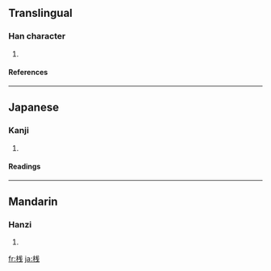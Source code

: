 {{see|棧}}

==Translingual==
===Han character===
{{Han char|rn=75|rad=木|as=06|sn=10|four=|canj=木戈手 (DIQ)}}
# {{defn|Han|sort=木06}}
====References====
{{Han ref|kx=0526.211|hdz=21192.061|uh=685F|ud=26719}}

----
==Japanese==
===Kanji===
{{ja-kanji|grade=c|rs=木06}}
# {{defn|Japanese}} 
====Readings====
{{ja-readings|on=[[さん]] (san), [[せん]] (sen)|kun=[[かけはし]] (kakehashi), [[たな]] (tana)}}

----
==Mandarin==
===Hanzi===
{{cmn-hanzi|pin=[[zhàn]] ([[zhan4]])|wg=chan<sup>4</sup>}}
# {{defn|Mandarin}}

[[fr:桟]]
[[ja:桟]]